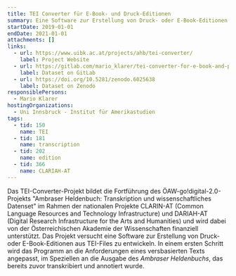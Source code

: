 ```yaml
---
title: TEI Converter für E-Book- und Druck-Editionen
summary: Eine Software zur Erstellung von Druck- oder E-Book-Editionen aus TEI-Files.
startDate: 2019-01-01
endDate: 2021-01-01
attachments: []
links:
  - url: https://www.uibk.ac.at/projects/ahb/tei-converter/
    label: Project Website
  - url: https://gitlab.com/mario_klarer/tei-converter-for-e-book-and-print-editions
    label: Dataset on GitLab
  - url: https://doi.org/10.5281/zenodo.6025638
    label: Dataset on Zenodo
responsiblePersons:
  - Mario Klarer
hostingOrganizations:
  - Uni Innsbruck - Institut für Amerikastudien
tags:
  - tid: 150
    name: TEI
  - tid: 181
    name: transcription
  - tid: 202
    name: edition
  - tid: 366
    name: CLARIAH-AT
---
```

Das TEI-Converter-Projekt bildet die Fortführung des ÖAW-go!digital-2.0-Projekts "Ambraser Heldenbuch: Transkription und wissenschaftliches Datenset" im Rahmen der nationalen Projekte CLARIN-AT (Common Language Resources and Technology Infrastructure) und DARIAH-AT (Digital Research Infrastructure for the Arts and Humanities) und wird dabei von der Österreichischen Akademie der Wissenschaften finanziell unterstützt. Das Projekt versucht eine Software zur Erstellung von Druck- oder E-Book-Editionen aus TEI-Files zu entwickeln. In einem ersten Schritt wird das Programm an die Anforderungen eines versbasierten Texts angepasst, im Speziellen an die Ausgabe des _Ambraser Heldenbuchs_, das bereits zuvor transkribiert und annotiert wurde.
